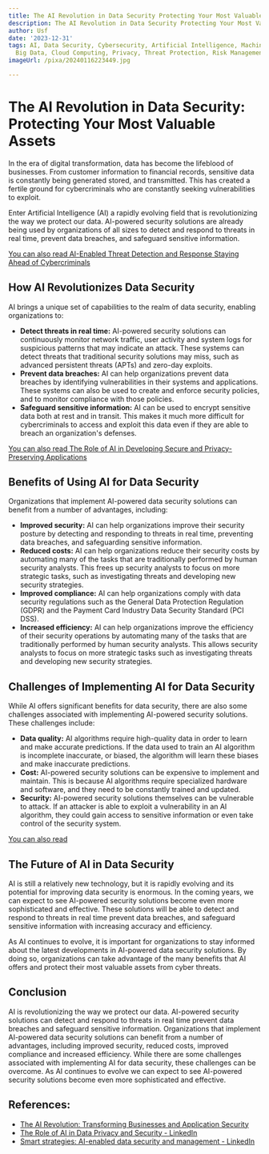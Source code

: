 ```yaml
---
title: The AI Revolution in Data Security Protecting Your Most Valuable Assets
description: The AI Revolution in Data Security Protecting Your Most Valuable Assets
author: Usf
date: '2023-12-31'
tags: AI, Data Security, Cybersecurity, Artificial Intelligence, Machine Learning,
  Big Data, Cloud Computing, Privacy, Threat Protection, Risk Management, Compliance
imageUrl: /pixa/20240116223449.jpg

---
```

# The AI Revolution in Data Security: Protecting Your Most Valuable Assets

In the era of digital transformation, data  has become the lifeblood of businesses. From customer information to financial records, sensitive  data is constantly being generated stored, and transmitted. This has created a fertile ground for cybercriminals who  are constantly seeking vulnerabilities to  exploit.

Enter Artificial  Intelligence (AI)  a rapidly evolving field that is revolutionizing the  way we  protect  our data.  AI-powered security solutions are already being used by organizations of all  sizes to detect and respond to threats  in real time, prevent data breaches, and safeguard sensitive information.

[You can also read AI-Enabled Threat Detection and Response Staying Ahead of  Cybercriminals](AI-Enabled%20Threat%20Detection%20and%20Response%20Staying%20Ahead%20of%20Cybercriminals)


## How  AI Revolutionizes Data Security

AI brings a unique set of capabilities to  the realm of data security, enabling organizations to:

* **Detect threats in real time:** AI-powered security solutions can continuously monitor network traffic, user  activity and system logs for suspicious patterns that  may indicate an attack. These systems can detect threats that traditional security solutions may miss, such as advanced persistent threats (APTs) and zero-day exploits.
* **Prevent data breaches:** AI can help organizations prevent data breaches by identifying vulnerabilities in their systems and applications. These systems can also be used to create and enforce security policies, and  to monitor compliance with those policies.
* **Safeguard sensitive information:** AI can be used to encrypt sensitive data both at rest and  in transit. This makes  it much more difficult  for cybercriminals to access and exploit this data  even if they are able to breach an organization's defenses.

[You can also read The Role of AI in Developing Secure and  Privacy-Preserving Applications](The%20Role%20of%20AI%20in%20Developing%20Secure%20and%20Privacy-Preserving%20Applications)


##  Benefits of Using AI for Data Security

Organizations that implement  AI-powered  data security solutions can benefit from a number of advantages, including:

* **Improved security:** AI can help organizations improve  their security posture by detecting and responding to threats in real  time, preventing data breaches, and safeguarding sensitive information.
* **Reduced costs:** AI can help organizations reduce  their security costs by automating many of the tasks that are traditionally performed by human security analysts. This frees up security analysts to focus on  more  strategic tasks, such as investigating threats and developing new security  strategies.
* **Improved compliance:** AI can help organizations comply with data security regulations such as the General Data Protection Regulation (GDPR) and the  Payment Card Industry Data  Security Standard (PCI DSS).
*  **Increased efficiency:** AI can help organizations improve the efficiency of  their security  operations by automating  many of the tasks that are traditionally performed by human security analysts. This allows security analysts to focus on more strategic  tasks  such as investigating threats and  developing new security strategies.

## Challenges of Implementing AI for Data Security

While AI offers significant benefits for data security, there are  also some challenges associated with implementing  AI-powered security solutions. These challenges include:

* **Data quality:** AI algorithms require high-quality data in order to learn  and make accurate predictions. If the data used to  train an AI algorithm is incomplete inaccurate, or biased, the algorithm will learn these biases and make  inaccurate predictions.
* **Cost:** AI-powered  security solutions can be expensive to implement and maintain.  This is because AI algorithms require specialized hardware and software, and they need to be constantly trained and updated.
* **Security:** AI-powered  security solutions themselves can be vulnerable to attack. If an attacker is able to exploit  a vulnerability in an AI algorithm, they could gain  access to sensitive  information or even take control of the security  system.

[You can also read ]()


## The  Future of AI in Data Security

AI is still  a relatively new technology, but it is rapidly evolving and its potential for improving data security is enormous. In the coming  years, we can expect to see AI-powered security solutions become even more sophisticated  and effective. These solutions  will be able to detect and respond  to threats in real time  prevent data breaches, and safeguard sensitive information with increasing accuracy  and efficiency.

As AI continues to  evolve, it is  important for organizations to stay informed about the latest developments in AI-powered data security  solutions.  By doing  so, organizations can take advantage of the many benefits that AI offers and protect their most valuable assets from  cyber threats.

## Conclusion

AI is revolutionizing the way we protect our data. AI-powered security solutions can detect and respond to threats in  real time prevent data breaches  and safeguard sensitive information. Organizations that implement AI-powered data  security solutions can benefit from  a number of advantages, including improved security, reduced costs, improved compliance and increased  efficiency. While there  are some  challenges associated with implementing AI for data security, these challenges can be overcome. As AI  continues to evolve  we can expect to see AI-powered security  solutions become even more sophisticated and effective.

## References:
- [The AI Revolution: Transforming Businesses and Application Security](https://brightsec.com/blog/the-ai-revolution-transforming-businesses-and-application-security/)
- [The Role of AI in Data Privacy and Security - LinkedIn](https://www.linkedin.com/pulse/role-ai-data-privacy-security-nimbot)
- [Smart strategies: AI-enabled data security and management - LinkedIn](https://www.linkedin.com/pulse/smart-strategies-ai-enabled-data-security-management-cohesity)
